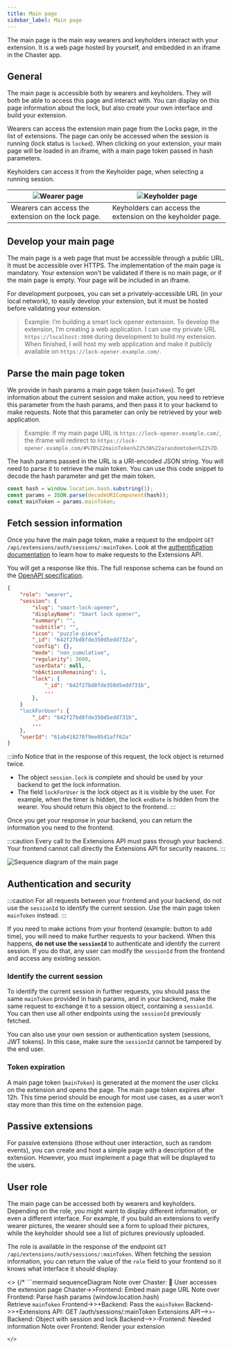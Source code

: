 ```yaml
---
title: Main page
sidebar_label: Main page
---
```


The main page is the main way wearers and keyholders interact with your extension. It is a web page hosted by yourself, and embedded in an iframe in the Chaster app.

## General

The main page is accessible both by wearers and keyholders. They will both be able to access this page and interact with. You can display on this page information about the lock, but also create your own interface and build your extension.

Wearers can access the extension main page from the Locks page, in the list of extensions. The page can only be accessed when the session is running (lock status is `locked`). When clicking on your extension, your main page will be loaded in an iframe, with a main page token passed in hash parameters.

Keyholders can access it from the Keyholder page, when selecting a running session.

| ![Wearer page](/img/extensions-api-main-page-wearer.png) | ![Keyholder page](/img/extensions-api-main-page-keyholder.png) |
| -------------------------------------------------------- | -------------------------------------------------------------- |
| Wearers can access the extension on the lock page.       | Keyholders can access the extension on the keyholder page.     |

## Develop your main page

The main page is a web page that must be accessible through a public URL. It must be accessible over HTTPS. The implementation of the main page is mandatory. Your extension won’t be validated if there is no main page, or if the main page is empty. Your page will be included in an iframe.

For development purposes, you can set a privately-accessible URL (in your local network), to easily develop your extension, but it must be hosted before validating your extension.

> Example: I’m building a smart lock opener extension. To develop the extension, I’m creating a web application. I can use my private URL `https://localhost:3000` during development to build my extension. When finished, I will host my web application and make it publicly available on `https://lock-opener.example.com/`.

## Parse the main page token

We provide in hash params a main page token (`mainToken`). To get information about the current session and make action, you need to retrieve this parameter from the hash params, and then pass it to your backend to make requests. Note that this parameter can only be retrieved by your web application.

> Example: If my main page URL is `https://lock-opener.example.com/`, the iframe will redirect to `https://lock-opener.example.com/#%7B%22mainToken%22%3A%22arandomtoken%22%7D`.

The hash params passed in the URL is a URI-encoded JSON string. You will need to parse it to retrieve the main token. You can use this code snippet to decode the hash parameter and get the main token.

```jsx
const hash = window.location.hash.substring(1);
const params = JSON.parse(decodeURIComponent(hash));
const mainToken = params.mainToken;
```

## Fetch session information

Once you have the main page token, make a request to the endpoint `GET /api/extensions/auth/sessions/:mainToken`. Look at the [authentification documentation](/api/extensions-api/authentication) to learn how to make requests to the Extensions API.

You will get a response like this. The full response schema can be found on the [OpenAPI specification](https://api.chaster.app/api/).

```json
{
    "role": "wearer",
    "session": {
        "slug": "smart-lock-opener",
        "displayName": "Smart lock opener",
        "summary": "",
        "subtitle": "",
        "icon": "puzzle-piece",
        "_id": "642f27bd8fde350d5edd732a",
        "config": {},
        "mode": "non_cumulative",
        "regularity": 3600,
        "userData": null,
        "nbActionsRemaining": 1,
        "lock": {
            "_id": "642f27bd8fde350d5edd731b",
            ...
        },
    }
    "lockForUser": {
        "_id": "642f27bd8fde350d5edd731b",
        ...
    },
    "userId": "61ab418278f9ee05d1aff62a"
}
```

:::info
Notice that in the response of this request, the lock object is returned twice.

- The object `session.lock` is complete and should be used by your backend to get the lock information.
- The field `lockForUser` is the lock object as it is visible by the user. For example, when the timer is hidden, the lock `endDate` is hidden from the wearer. You should return this object to the frontend.
:::

Once you get your response in your backend, you can return the information you need to the frontend.

:::caution
Every call to the Extensions API must pass through your backend. Your frontend cannot call directly the Extensions API for security reasons.
:::

![Sequence diagram of the main page](/img/extensions-api-main-page-diagram.png)

## Authentication and security

:::caution
For all requests between your frontend and your backend, do not use the `sessionId` to identify the current session. Use the main page token `mainToken` instead.
:::

If you need to make actions from your frontend (example: button to add time), you will need to make further requests to your backend. When this happens, **do not use the `sessionId`**  to authenticate and identify the current session. If you do that, any user can modify the `sessionId` from the frontend and access any existing session.

### Identify the current session

To identify the current session in further requests, you should pass the same `mainToken` provided in hash params, and in your backend, make the same request to exchange it to a session object, containing a `sessionId`. You can then use all other endpoints using the `sessionId` previously fetched.

You can also use your own session or authentication system (sessions, JWT tokens). In this case, make sure the `sessionId` cannot be tampered by the end user.

### Token expiration

A main page token (`mainToken`) is generated at the moment the user clicks on the extension and opens the page. The main page token expires after 12h. This time period should be enough for most use cases, as a user won’t stay more than this time on the extension page.

## Passive extensions

For passive extensions (those without user interaction, such as random events), you can create and host a simple page with a description of the extension. However, you must implement a page that will be displayed to the users.

## User role

The main page can be accessed both by wearers and keyholders. Depending on the role, you might want to display different information, or even a different interface. For example, if you build an extensions to verify wearer pictures, the wearer should see a form to upload their pictures, while the keyholder should see a list of pictures previously uploaded.

The role is available in the response of the endpoint `GET /api/extensions/auth/sessions/:mainToken`. When fetching the session information, you can return the value of the `role` field to your frontend so it knows what interface it should display.

<>
  {/* ```mermaid
sequenceDiagram
    Note over Chaster: 👤 User accesses<br/>the extension page
    Chaster->>Frontend: Embed main page URL
		Note over Frontend: Parse hash params (window.location.hash)<br/>Retrieve `mainToken`
    Frontend->>+Backend: Pass the `mainToken`
    Backend->>+Extensions API: GET /auth/sessions/:mainToken
    Extensions API-->>-Backend: Object with session and lock
    Backend-->>-Frontend: Needed information
    Note over Frontend: Render your extension
``` */}
</>

